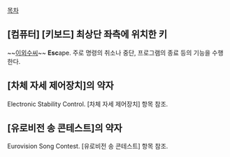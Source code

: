 [[목차]]

== [컴퓨터] [키보드] 최상단 좌측에 위치한 키 ==
~~[[이외수]]씨~~
'''Esc'''ape. 주로 명령의 취소나 중단, 프로그램의 종료 등의 기능을 수행한다.

== [차체 자세 제어장치]의 약자 ==
Electronic Stability Control. [차체 자세 제어장치] 항목 참조.

== [유로비전 송 콘테스트]의 약자 ==
Eurovision Song Contest. [유로비전 송 콘테스트] 항목 참조.
